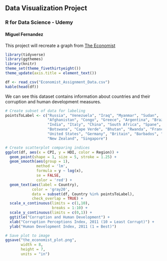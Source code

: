 ## Data Visualization Project
### R for Data Science - Udemy
#### Miguel Fernandez
This project will recreate a graph from [The Economist](https://www.economist.com/graphic-detail/2011/12/02/corrosive-corruption)

```{r Setup, message=FALSE}
library(tidyverse)
library(ggthemes)
library(knitr)
theme_set(theme_fivethirtyeight())
theme_update(axis.title = element_text())

df <- read_csv("Economist_Assignment_Data.csv")
kable(head(df))
```

We can see this dataset contains information about countries and their corruption and human development measures.

```{r Scatterplot1, fig.width=10, fig.height=7}
# Create subset of data for labeling
pointsToLabel <- c("Russia", "Venezuela", "Iraq", "Myanmar", "Sudan",
                   "Afghanistan", "Congo", "Greece", "Argentina", "Brazil",
                   "India", "Italy", "China", "South Africa", "Spane",
                   "Botswana", "Cape Verde", "Bhutan", "Rwanda", "France",
                   "United States", "Germany", "Britain", "Barbados", "Norway", "Japan",
                   "New Zealand", "Singapore")

# Create scatterplot comparing indices
ggplot(df, aes(x = CPI, y = HDI, color = Region)) +
  geom_point(shape = 1, size = 5, stroke = 1.25) +
  geom_smooth(aes(group = 1),
              method = 'lm',
              formula = y ~ log(x),
              se = FALSE,
              color = 'red') +
  geom_text(aes(label = Country),
            color = 'gray20',
            data = subset(df, Country %in% pointsToLabel),
            check_overlap = TRUE) +
  scale_x_continuous(limits = c(1,10),
                     breaks = 1:10) +
  scale_y_continuous(limits = c(0,1)) +
  ggtitle("Corruption and Human Development") +
  xlab("Corruption Perceptions Index, 2011 (10 = Least Corrupt)") +
  ylab("Human Development Index, 2011 (1 = Best)")

# Save plot to image
ggsave("the_economist_plot.png",
       width = 8,
       height = 7,
       units = "in")
```


